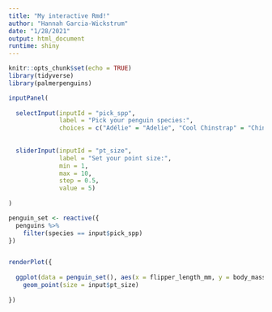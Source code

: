 ```yaml
---
title: "My interactive Rmd!"
author: "Hannah Garcia-Wickstrum"
date: "1/28/2021"
output: html_document
runtime: shiny
---
```


```r
knitr::opts_chunk$set(echo = TRUE)
library(tidyverse)
library(palmerpenguins)
```

```r
inputPanel(
  
  selectInput(inputId = "pick_spp",
              label = "Pick your penguin species:",
              choices = c("Adélie" = "Adelie", "Cool Chinstrap" = "Chinstrap", "Gentoo"), selected = "Gentoo"),
  
  
  sliderInput(inputId = "pt_size",
              label = "Set your point size:",
              min = 1,
              max = 10,
              step = 0.5,
              value = 5)
  
)

penguin_set <- reactive({
  penguins %>% 
    filter(species == input$pick_spp)
})


renderPlot({
  
  ggplot(data = penguin_set(), aes(x = flipper_length_mm, y = body_mass_g)) +
    geom_point(size = input$pt_size)
  
})
```

